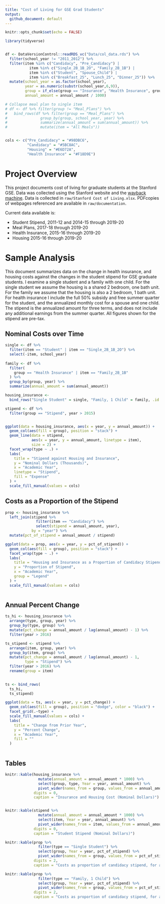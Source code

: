 ```yaml
---
title: "Cost of Living for GSE Grad Students"
output:
  github_document: default
---
```


```r
knitr::opts_chunk$set(echo = FALSE)
```


```r

library(tidyverse)


df <- DataVersionControl::readRDS_vc("Data/col_data.rds") %>% 
  filter(school_year != "2011_2012") %>% 
  filter(item %in% c("Candidacy", "Pre_Candidacy") |
           item %in% c("Single_2B_1B_2O", "Family_2B_1B") |
           item %in% c("Student", "Spouse_Child") | 
           item %in% c("Breakfast_25", "Lunch_25", "Dinner_25")) %>% 
  mutate(school_year = as.factor(school_year), 
         year = as.numeric(substr(school_year,6,9)),
         group = if_else(group == "Insurance", "Health Insurance", group),
         annual_amount = annual_amount / 1000)

# Collapse meal plan to single item
# df <- df %>% filter(group != "Meal_Plans") %>% 
#   bind_rows(df %>% filter(group == "Meal_Plans") %>% 
#               group_by(group, school_year, year) %>% 
#               summarize(annual_amount = sum(annual_amount)) %>% 
#               mutate(item = "All Meals"))


cols <- c("Pre_Candidacy" = "#98DBC6", 
          "Candidacy" = "#5BC8AC", 
          "Housing" = "#E6D72A", 
          "Health Insurance" = "#F18D9E")

```

# Project Overview

This project documents cost of living for graduate students at the Stanford GSE. Data was collected using the Stanford website and the [wayback machine](http://web.archive.org). Data is collected in `raw/Stanford Cost of Living.xlsx`. PDFcopies of webpages referenced are available in `raw/documentation`.

Current data available is:

  - Student Stipend, 2011-12 and 2014-15 through 2019-20
  - Meal Plans, 2017-18 through 2019-20
  - Health Insurance, 2015-16 through 2019-20
  - Housing 2015-16 through 2019-20

# Sample Analysis

This document summarizes data on the change in health insurance, and housing costs against the changes in the student stipend for GSE graduate students. I examine a single student and a family with one child. For the single student we assume the housing is a shared 2 bedroom, one bath unit. For the family we assume that the housing is also a 2 bedroom, 1 bath unit. For health insurance I include the full 50% subsidy and free summer quarter for the student, and the annualized monthly cost for a spouse and one child. The stipend is the annualized amount for three terms, and does not include any additional earnings from the summer quarter. All figures shown for the stipend are pre-tax. 


## Nominal Costs over Time

```r

single <- df %>% 
  filter(item == "Student" | item == "Single_2B_1B_2O") %>% 
  select(-item, school_year)
  
family <- df %>% 
  filter(
    group == "Health Insurance" | item == "Family_2B_1B"
  ) %>% 
  group_by(group, year) %>% 
  summarize(annual_amount = sum(annual_amount))

housing_insurance <-
  bind_rows("Single Student" = single, "Family, 1 Child" = family, .id = "type") 

stipend <- df %>% 
  filter(group == "Stipend", year > 2015)


ggplot(data = housing_insurance, aes(x = year, y = annual_amount)) +
  geom_col(aes(fill = group), position = "stack") +
  geom_line(data = stipend, 
            aes(x = year, y = annual_amount, linetype = item),
            size = 2) +
  facet_wrap(type ~ .) +
  labs(
    title = "Stipend against Housing and Insurance",
    y = "Nominal Dollars (Thousands)",
    x = "Academic Year",
    linetype = "Stipend",
    fill = "Expense"
  ) +
  scale_fill_manual(values = cols)

```

## Costs as a Proportion of the Stipend

```r

prop <- housing_insurance %>% 
  left_join(stipend %>% 
              filter(item == "Candidacy") %>% 
              select(stipend = annual_amount, year),
            by = "year") %>% 
  mutate(pct_of_stipend = annual_amount / stipend)

ggplot(data = prop, aes(x = year, y = pct_of_stipend)) +
  geom_col(aes(fill = group), position = "stack") +
  facet_wrap(type ~ .) +
  labs(
    title = "Housing and Insurance as a Proportion of Candidacy Stipend",
    y = "Proportion of Stipend",
    x = "Academic Year",
    group = "Legend"
  ) +
  scale_fill_manual(values = cols)



```


## Annual Percent Change

```r

ts_hi <- housing_insurance %>% 
  arrange(type, group, year) %>% 
  group_by(type, group) %>% 
  mutate(pct_change = annual_amount / lag(annual_amount) - 1) %>% 
  filter(year > 2016)

ts_stipend <- stipend %>% 
  arrange(item, group, year) %>% 
  group_by(item, group) %>% 
  mutate(pct_change = annual_amount / lag(annual_amount) - 1,
         type = "Stipend") %>% 
  filter(year > 2016) %>% 
  rename(group = item)

  
ts <- bind_rows(
  ts_hi, 
  ts_stipend)

ggplot(data = ts, aes(x = year, y = pct_change)) +
  geom_col(aes(fill = group), position = "dodge", color = "black") +
  facet_grid(.~type) +
  scale_fill_manual(values = cols) +
  labs(
    title = "Change from Prior Year",
    y = "Percent Change",
    x = "Academic Year",
    fill = ""
  )



```




## Tables

```r


knitr::kable(housing_insurance %>% 
               mutate(annual_amount = annual_amount * 1000) %>% 
               select(group, type, Year = year, annual_amount) %>% 
               pivot_wider(names_from = group, values_from = annual_amount),
             digits = 0, 
             caption = "Insurance and Housing Cost (Nominal Dollars)")


knitr::kable(stipend %>% 
               mutate(annual_amount = annual_amount * 1000) %>% 
               select(item, Year = year, annual_amount) %>% 
               pivot_wider(names_from = item, values_from = annual_amount),
             digits = 0, 
             caption = "Student Stipend (Nominal Dollars)")

knitr::kable(prop %>% 
               filter(type == "Single Student") %>% 
               select(group, Year = year, pct_of_stipend) %>% 
               pivot_wider(names_from = group, values_from = pct_of_stipend),
             digits = 2, 
             caption = "Costs as proportion of candidacy stipend, for a single student")

knitr::kable(prop %>% 
               filter(type == "Family, 1 Child") %>% 
               select(group, Year = year, pct_of_stipend) %>% 
               pivot_wider(names_from = group, values_from = pct_of_stipend),
             digits = 2, 
             caption = "Costs as proportion of candidacy stipend, for a family with 1 child")


```


